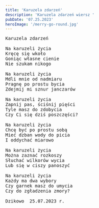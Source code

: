 ```yaml
---
title: 'Karuzela zdarzeń'
description: 'Karuzela zdarzeń wiersz '
pubDate: '07.25.2023'
heroImage: '/merry-go-round.jpg'
---
```

<pre>
Karuzela zdarzeń

Na karuzeli życia 
Kręcę się wkoło
Goniąc własne cienie
Nie szukam nikogo

Na karuzeli życia
Mdli mnie od nadmiaru
Pragnę po prostu bycia
Zdejmij mi sznur janczarów

Na karuzeli życia
Zapnij pas, ściśnij pięści
Tyle masz do zdobycia
Czy Ci się dziś poszczęści?

Na karuzeli życia
Chcę być po prostu sobą
Mieć dzban wody do picia
I oddychać miarowo

Na karuzeli życia
Można zaznać rozkoszy
Słuchać wilkorów wycia
Lub się w ciszy panoszyć

Na karuzeli życia 
Każdy ma dwa wybory
Czy garnek masz do umycia
Czy do zgładzenia zmory?

Dzikowo  25.07.2023 r.


</pre>
